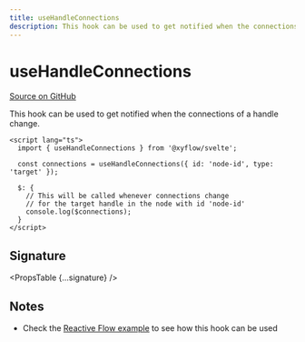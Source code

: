 ```yaml
---
title: useHandleConnections
description: This hook can be used to get notified when the connections of a handle change.
---
```



# useHandleConnections

[Source on GitHub](https://github.com/xyflow/xyflow/blob/main/packages/svelte/src/lib/hooks/useHandleConnections.ts)

This hook can be used to get notified when the connections of a handle change.

```svelte
<script lang="ts">
  import { useHandleConnections } from '@xyflow/svelte';

  const connections = useHandleConnections({ id: 'node-id', type: 'target' });

  $: {
    // This will be called whenever connections change
    // for the target handle in the node with id 'node-id'
    console.log($connections);
  }
</script>
```

## Signature

<PropsTable {...signature} />

## Notes

- Check the [Reactive Flow example](/examples/interaction/reactive-flow) to see how this hook can be used
